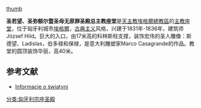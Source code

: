 [[image:Basilika_eger-neu.jpg|thumb]]

'''圣若望、圣弥额尔暨圣母无原罪圣殿总主教座堂'''是[[天主教埃格爾總教區|天主教埃格爾總教區]]的[[主教座堂|主教座堂]]，位于匈牙利城市[[埃格爾|埃格爾]]，[[古典主义|古典主义]]风格，兴建于1831年-1836年，建筑师József Hild。巨大的入口，由17米高的科林斯柱支撑，装饰宏伟的圣人雕像：斯德望、Ladislas，伯多禄和保禄，是意大利雕塑家Marco Casagrande的作品。教堂的圆顶装饰华丽，高40米。

== 参考文献 ==
*[http://kuchnia.gazeta.pl/kuchnia/1,55904,431505.html Informacje o świątyni]{{Wayback|url=http://kuchnia.gazeta.pl/kuchnia/1,55904,431505.html |date=20120413053410 }}

[[分类:匈牙利宗座圣殿|分类:匈牙利宗座圣殿]]
